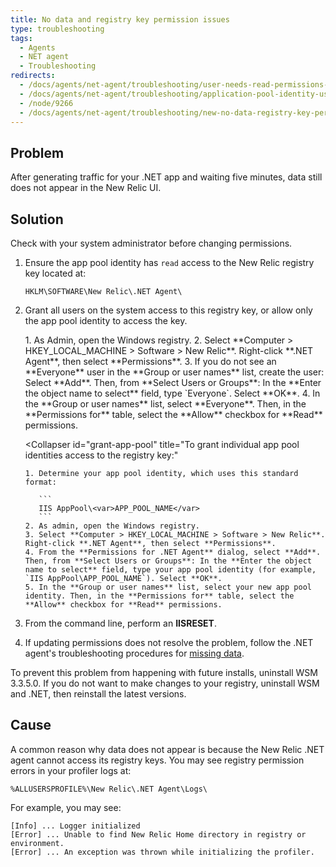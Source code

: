 ```yaml
---
title: No data and registry key permission issues
type: troubleshooting
tags:
  - Agents
  - NET agent
  - Troubleshooting
redirects:
  - /docs/agents/net-agent/troubleshooting/user-needs-read-permissions-new-relic-registry-keys
  - /docs/agents/net-agent/troubleshooting/application-pool-identity-user-needs-read-permissions-new-relic-registry-keys
  - /node/9266
  - /docs/agents/net-agent/troubleshooting/new-no-data-registry-key-permission-issues
---
```


## Problem

After generating traffic for your .NET app and waiting five minutes, data still does not appear in the New Relic UI.

## Solution

<Callout variant="important">
  Check with your system administrator before changing permissions.
</Callout>

1. Ensure the app pool identity has `read` access to the New Relic registry key located at:

   ```
   HKLM\SOFTWARE\New Relic\.NET Agent\
   ```
2. Grant all users on the system access to this registry key, or allow only the app pool identity to access the key.

   <CollapserGroup>
     <Collapser
       id="grant-everyone"
       title="To grant the Everyone user access to the registry key:"
     >
       1. As Admin, open the Windows registry.
       2. Select **Computer > HKEY_LOCAL_MACHINE > Software > New Relic**. Right-click **.NET Agent**, then select **Permissions**.
       3. If you do not see an **Everyone** user in the **Group or user names** list, create the user: Select **Add**. Then, from **Select Users or Groups**: In the **Enter the object name to select** field, type `Everyone`. Select **OK**.
       4. In the **Group or user names** list, select **Everyone**. Then, in the **Permissions for** table, select the **Allow** checkbox for **Read** permissions.
     </Collapser>

     <Collapser
       id="grant-app-pool"
       title="To grant individual app pool identities access to the registry key:"
     >
       1. Determine your app pool identity, which uses this standard format:

          ```
          IIS AppPool\<var>APP_POOL_NAME</var>
          ```
       2. As admin, open the Windows registry.
       3. Select **Computer > HKEY_LOCAL_MACHINE > Software > New Relic**. Right-click **.NET Agent**, then select **Permissions**.
       4. From the **Permissions for .NET Agent** dialog, select **Add**. Then, from **Select Users or Groups**: In the **Enter the object name to select** field, type your app pool identity (for example, `IIS AppPool\APP_POOL_NAME`). Select **OK**.
       5. In the **Group or user names** list, select your new app pool identity. Then, in the **Permissions for** table, select the **Allow** checkbox for **Read** permissions.
     </Collapser>
   </CollapserGroup>
3. From the command line, perform an **IISRESET**.
4. If updating permissions does not resolve the problem, follow the .NET agent's troubleshooting procedures for [missing data](/docs/agents/net-agent/troubleshooting/no-data-appears-net).

<Callout variant="tip">
  To prevent this problem from happening with future installs, uninstall WSM 3.3.5.0. If you do not want to make changes to your registry, uninstall WSM and .NET, then reinstall the latest versions.
</Callout>

## Cause

A common reason why data does not appear is because the New Relic .NET agent cannot access its registry keys. You may see registry permission errors in your profiler logs at:

```
%ALLUSERSPROFILE%\New Relic\.NET Agent\Logs\
```

For example, you may see:

```
[Info] ... Logger initialized
[Error] ... Unable to find New Relic Home directory in registry or environment.
[Error] ... An exception was thrown while initializing the profiler.
```
